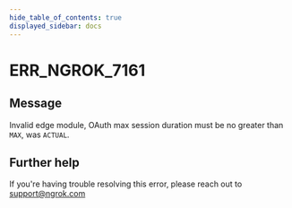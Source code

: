 ```yaml
---
hide_table_of_contents: true
displayed_sidebar: docs
---
```



# ERR_NGROK_7161

## Message

Invalid edge module, OAuth max session duration must be no greater than `MAX`, was `ACTUAL`.

<ErrorDetails error="err_ngrok_7161" />

## Further help

If you're having trouble resolving this error, please reach out to [support@ngrok.com](mailto:support@ngrok.com?subject=Help%20with%20ERR_NGROK_7161)

